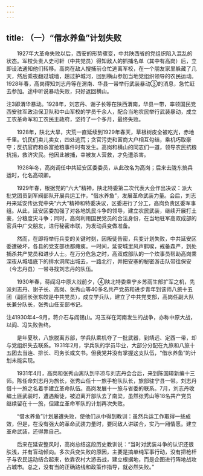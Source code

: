 ```yaml
---
---
---
```

title: （一）“借水养鱼”计划失败
---




　　1927年大革命失败以后，西安的形势骤变，中共陕西省的党组织陷入混乱的状态。军校负责人史可轩（中共党员）得知敌人的抓捕名单（其中有高岗）后，立即设法通知他们转移。高岗在敌人搜捕前仓忙逃离军校，在一个朋友家里躲藏了几天，然后乘夜翻过城墙，趟过护城河，回到横山参加当地党组织领导的农民运动。1928年春，高岗得知刘志丹等在渭南、华县一带举行武装暴动③的消息，急忙赶去参加。途中听说暴动失败，只好返回横山。

注3即渭华暴动。1928年，刘志丹、谢子长等在陕西渭南，华县一带，率领国民党西安驻军政治保卫队和中山军校的学员千余人，配合当地农民举行武装暴动，成立工农革命军和工农民主政府，坚持了一个多月，最终失败。

　　1928年，陕北大旱，灾荒一直延续到1929年春天，草根树皮全被吃光，赤地千里。饥民们卖儿卖女，四处逃荒；贪官污吏和富商大户相互勾结，乘机巧取豪夺；反抗官府和杀富抢粮事件时有发生。高岗和横山的同志们一道，领导农民抗粮抗捐，救济灾民。他因此被捕，幸被友人营救，才免遭杀害。

　　1928年冬，高岗调任中共延安区委委员，从此改名为高岗；后来去陇东搞兵运时，化名高硕卿。

　　1929年春，根据党的“六大”精神，陕北特委第二次代表大会作出决议：派大批党团员到军阀部队开展兵运工作，“借水养鱼”，发展革命武装力量。会后，刘志丹来延安传达党中央“六大”精神和特委决议，区委进行了分工，高岗负责区委军事组。从此，延安区委加强了对各地饥民斗争的领导，建立农民武装，继续开展打土豪，分粮度灾斗争；同时，高岗利用国民党员的合法身份，在当地驻军高双成部的官兵中广交朋友，进行秘密串联，为发动兵变做准备。

　　然而，在即将举行兵变的关键时刻，因叛徒告密，兵变计划失败，中共延安区委遭破坏，各县的党支部也都瘫痪。一时间，延安城里风声鹤唳，戒备森严，到处捕杀共产党员和进步人士。在万分危急之时，高双成部队的一个炊事员帮助高岗乘深夜从城墙底下的排水洞爬出城去，一路北行，并把安塞的秘密游击队带往保安（今志丹县）一带寻找刘志丹的队伍。

　　1930年春，蒋阎冯中原大战前夕，④陕北特委乘宁乡苏雨生部扩军之机，先派刘志丹、谢子长、高岗、张秀山等40多名共产党员和进步青年到该师八旅十五团（副团长张东皎是中共党员），成立学兵队，建立了中共党支部，高岗任副大队长兼分队长，张秀山任支部书记。

注41930年4~9月，蒋介石与阎锡山。冯玉祥在河南发生的战争，亦称中原大战，以阎、冯失败告终。

　　是年夏秋，八旅脱离苏部，学兵队乘机夺了一批武器，到靖远、定西一带，却与党组织失去联系。1931年2月，学兵队的学员毕业，大部分分配在九旅和八旅十五团去当连、排长、司务长或文书。但我党并没有掌握这支队伍，“借水养鱼”的计划未能实现。

　　1931年4月，高岗和张秀山离队到平凉与刘志丹会合后，来到陈国璋新编十三师。陈任命刘志丹为旅长，张秀山任十一旅手枪队队长，旅部驻宁县一带。刘志丹借十一旅之名着手建立革命队伍。高岗发展十一旅与省委的联系。7月，刘志丹收编土匪武装时，遭遇叛徒，被迫离开部队去了南梁，虽然张秀山等18名共产党员继续留在十一旅，但建立革命军队的计划再次失败。

　　“借水养鱼”计划屡遭失败，使他们从中得到教训：虽然兵运工作取得一些成效，但是，在没有强大的革命武装力量时，要同敌人讲联合，实乃一厢情愿。建立革命武装，还得靠自己。

　　后来在延安整风时，高岗总结这段历史教训说：“当时对武装斗争的认识还很肤浅，并有盲动倾向。多次兵变失败的原因，主要是搞单纯军事行动，没有把枪杆子与农民运动结合起来，依靠农村大游击战，建立根据地，而是企图进行阵地战攻占城市。总之，没有当的正确路线和政策作指导，就必然失败。”